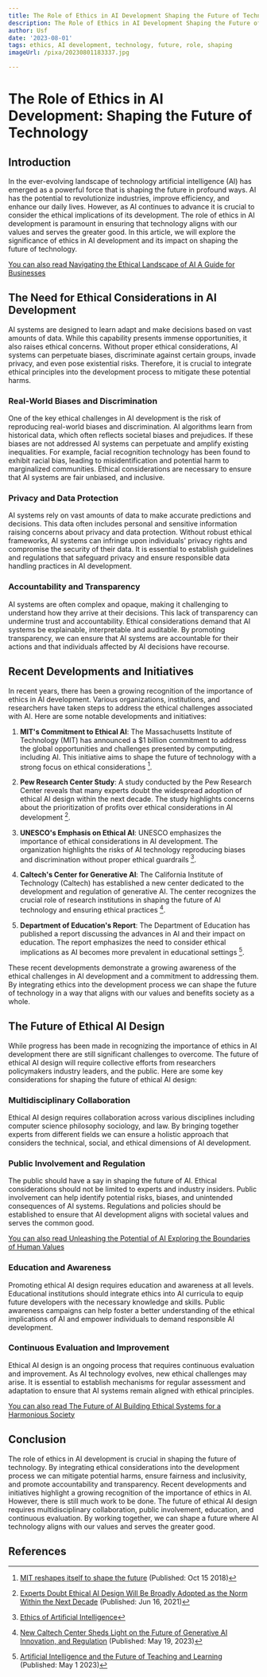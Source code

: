 ```yaml
---
title: The Role of Ethics in AI Development Shaping the Future of Technology
description: The Role of Ethics in AI Development Shaping the Future of Technology
author: Usf
date: '2023-08-01'
tags: ethics, AI development, technology, future, role, shaping
imageUrl: /pixa/20230801183337.jpg

---
```

# The Role of Ethics in AI Development: Shaping the Future of  Technology

## Introduction

In the ever-evolving landscape of technology artificial intelligence (AI) has emerged as a powerful force that is shaping the future  in profound ways. AI has the potential to  revolutionize industries, improve efficiency, and enhance our daily lives. However, as AI continues to advance it is crucial to consider the ethical  implications of its development. The role of ethics in AI development is paramount in ensuring that technology  aligns with our values and  serves the greater good.  In  this article, we will explore the significance of ethics in AI development and its impact on shaping  the future of technology.

[You can also read  Navigating the Ethical Landscape of AI A Guide for Businesses](Navigating%20the%20Ethical%20Landscape%20of%20AI%20A%20Guide%20for%20Businesses)


## The Need for Ethical Considerations in AI Development

AI systems are  designed to learn  adapt and make decisions based on vast amounts of data. While this capability presents immense opportunities, it also raises ethical concerns. Without  proper ethical considerations, AI systems can perpetuate biases,  discriminate against certain groups, invade privacy, and even pose  existential risks. Therefore, it is crucial to integrate ethical principles into the development process  to  mitigate these potential harms.

### Real-World Biases and Discrimination

One of the key ethical challenges in  AI development is  the risk of reproducing real-world biases and discrimination. AI algorithms learn from historical data, which often reflects societal biases and prejudices. If these biases are not addressed AI systems can perpetuate and amplify  existing  inequalities. For example, facial recognition technology has been found to exhibit racial bias, leading to misidentification and  potential harm to marginalized communities. Ethical considerations are necessary to ensure that AI systems  are fair unbiased, and inclusive.

### Privacy and Data Protection

AI systems rely on vast amounts of data to make  accurate  predictions and decisions. This data often includes personal and sensitive information raising concerns about privacy and data protection. Without robust ethical frameworks, AI systems can infringe  upon individuals' privacy rights  and compromise the security of  their data. It is essential to establish guidelines and  regulations that  safeguard privacy and ensure responsible data handling practices in  AI development.

###  Accountability  and Transparency

AI systems  are often complex and opaque, making it challenging to understand how they  arrive at their decisions. This lack of transparency can undermine trust and accountability. Ethical considerations demand that  AI systems be explainable, interpretable and auditable. By promoting transparency, we can  ensure that AI systems are accountable  for their  actions and that individuals affected by AI decisions have recourse.

## Recent Developments and Initiatives

In  recent years, there has been a growing recognition of  the importance of ethics in AI development. Various organizations, institutions, and researchers have taken  steps to address  the ethical challenges associated with  AI. Here are some notable developments and initiatives:

1. **MIT's Commitment to Ethical AI**: The Massachusetts Institute of Technology (MIT)  has announced a $1 billion commitment to address the global opportunities and challenges presented by computing, including AI. This initiative aims to shape the future of technology with  a strong focus on ethical  considerations [^1^].

2. **Pew Research Center Study**: A study conducted by the Pew Research Center reveals that many experts doubt the widespread adoption of ethical AI design within the next decade. The study highlights concerns  about the prioritization of profits over ethical considerations in AI development [^2^].

3. **UNESCO's Emphasis on Ethical AI**: UNESCO emphasizes the importance of ethical considerations in AI development. The organization highlights the risks of AI technology reproducing biases and discrimination without proper ethical guardrails [^4^].

4.  **Caltech's Center for Generative  AI**:  The California Institute  of Technology (Caltech) has established a new center dedicated  to the development and regulation of generative AI. The center recognizes the crucial role of research institutions in shaping the future of AI  technology and ensuring ethical practices  [^5^].

5. **Department of Education's Report**: The Department of  Education has published a  report discussing the advances in  AI and their impact  on education. The  report emphasizes the need to consider ethical implications as AI becomes  more prevalent in educational settings [^6^].

These recent developments  demonstrate a growing  awareness of  the  ethical challenges in AI development and a commitment to addressing them.  By integrating ethics into the development process we can shape the future of technology in a  way that aligns with our values and benefits society as a whole.

## The Future of Ethical AI Design

While progress has  been made in recognizing the importance of ethics in  AI development there are still significant challenges to overcome. The future of ethical AI design will require collective efforts from researchers  policymakers industry leaders,  and the  public. Here are some key considerations for shaping the future of ethical AI design:

###  Multidisciplinary Collaboration

Ethical AI design requires collaboration across various disciplines including computer science philosophy sociology, and  law. By bringing together experts from  different fields we can ensure a holistic approach  that considers the technical, social, and ethical dimensions of AI development.

### Public Involvement and Regulation

The public should have a say in shaping the future  of AI. Ethical considerations should not be limited to experts and industry insiders. Public  involvement can help identify potential risks, biases, and unintended consequences of AI systems. Regulations and policies should be established to ensure that AI development  aligns with societal  values and  serves the common  good.

[You can also read Unleashing  the Potential of AI  Exploring the Boundaries of Human Values](Unleashing%20the%20Potential%20of%20AI%20Exploring%20the%20Boundaries%20of%20Human%20Values)


### Education and Awareness

Promoting ethical AI design requires education  and awareness at all levels. Educational institutions should integrate ethics into AI curricula to equip  future developers with the necessary knowledge and skills. Public awareness  campaigns can help  foster  a better understanding  of the ethical implications of AI  and empower individuals to demand responsible AI development.

### Continuous Evaluation and Improvement

Ethical AI design is an ongoing process that requires continuous evaluation and  improvement. As AI technology evolves, new ethical challenges  may arise. It is essential to establish mechanisms for regular assessment and adaptation to ensure that AI systems remain aligned with ethical principles.

[You can also read  The Future of AI Building Ethical Systems  for a Harmonious Society](The%20Future%20of%20AI%20Building%20Ethical%20Systems%20for%20a%20Harmonious%20Society)


## Conclusion

The role of  ethics in AI development is crucial  in  shaping  the future of technology.  By integrating  ethical considerations into the development process we can mitigate potential harms, ensure fairness and inclusivity, and promote accountability and transparency.  Recent developments and initiatives highlight a growing recognition of the importance of ethics in AI. However, there is  still much work to  be done. The future of ethical  AI design requires multidisciplinary collaboration, public involvement,  education, and continuous  evaluation. By working together, we can shape a future where AI technology aligns with our values  and serves the greater good.

## References

[^1^]: [MIT reshapes itself to  shape the future](https://news.mit.edu/2018/mit-reshapes-itself-stephen-schwarzman-college-of-computing-1015) (Published:  Oct 15 2018)

[^2^]: [Experts Doubt Ethical AI Design Will Be Broadly  Adopted  as the Norm Within the Next Decade](https://www.pewresearch.org/internet/2021/06/16/experts-doubt-ethical-ai-design-will-be-broadly-adopted-as-the-norm-within-the-next-decade/) (Published: Jun 16, 2021)

[^4^]: [Ethics of Artificial Intelligence](https://www.unesco.org/en/artificial-intelligence/recommendation-ethics)

[^5^]:  [New Caltech Center Sheds Light on the Future of Generative AI Innovation, and Regulation](https://www.caltech.edu/about/news/generative-ai-regulation-kevin-roose) (Published: May 19, 2023)

[^6^]: [Artificial Intelligence and the Future  of Teaching and  Learning](https://www2.ed.gov/documents/ai-report/ai-report.pdf) (Published: May 1 2023)